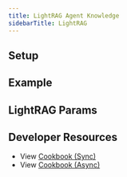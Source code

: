 ```yaml
---
title: LightRAG Agent Knowledge
sidebarTitle: LightRAG
---
```


## Setup

## Example


## LightRAG Params


## Developer Resources

- View [Cookbook (Sync)](https://github.com/agno-agi/agno/tree/v2.0/cookbook/agent_concepts/knowledge/vector_dbs/lance_db/lance_db.py)
- View [Cookbook (Async)](https://github.com/agno-agi/agno/tree/v2.0/cookbook/agent_concepts/knowledge/vector_dbs/lance_db/async_lance_db.py)